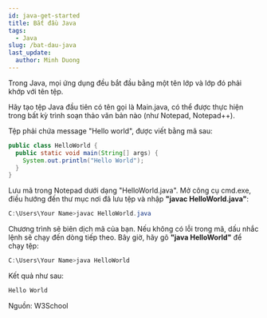 ```yaml
---
id: java-get-started
title: Bắt đầu Java
tags:
  - Java
slug: /bat-dau-java
last_update:
  author: Minh Duong
---
```


Trong Java, mọi ứng dụng đều bắt đầu bằng một tên lớp và lớp đó phải khớp với tên tệp.

Hãy tạo tệp Java đầu tiên có tên gọi là Main.java, có thể được thực hiện trong bất kỳ trình soạn thảo văn bản nào (như Notepad, Notepad++).

Tệp phải chứa message "Hello world", được viết bằng mã sau:

```java title="HelloWorld.java" 
public class HelloWorld {
  public static void main(String[] args) {
    System.out.println("Hello World");
  }
}
```

Lưu mã trong Notepad dưới dạng "HelloWorld.java". Mở công cụ cmd.exe, điều hướng đến thư mục nơi đã lưu tệp và nhập **"javac HelloWorld.java"**:

```powershell
C:\Users\Your Name>javac HelloWorld.java 
```

Chương trình sẽ biên dịch mã của bạn. Nếu không có lỗi trong mã, dấu nhắc lệnh sẽ chạy đến dòng tiếp theo. Bây giờ, hãy gõ **"java HelloWorld"** để chạy tệp:

```powershell
C:\Users\Your Name>java HelloWorld 
```

Kết quả như sau:

```powershell
Hello World
```

<p className="tw-text-right">Nguồn: W3School</p>